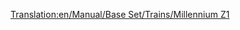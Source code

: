 [[Translation:en/Manual/Base Set/Trains/Millennium Z1]]
{{fr/Manual/Base Set/Trains/Train|Nom=Millennium Z1
|Image=[[File:en/Manual/Base Set/Trains/Millenniumz1.png]]
|Coût=70 312£ (140 624$)
|Vitesse=336 km/h (210 mph)
|Poids=170 t (171,5 t)
|Puissance=10000 cv (7353 kW)
|Entretien=3 374£ (6 748$)
|Conception=2005
|Vie=20
|Capacité=25 passagers
|Description=Avec deux motrices, ce [[fr/Manual/Base Set/Monorail|monorail]] est doué pour les trajets de passagers de haute capacité. Il a un air très élégant avec un ensemble de wagons de voyageurs monorail. Quand vous avez un long train, disons plus de 8 wagons, vous verrez que le train n'atteint jamais la vitesse maximale. Mettez-en deux ensemble en un unique train (4 motrices au total) pour atteindre cette vitesse sur le plat.
|Réalité=Le train Millennium Z1 ressemble au train hybride monorail/maglev à grande vitesse allemand [https://www.wikipedia.org/wiki/fr:Transrapid "Transrapid"] en ce que les deux sont des unités multiples à grande vitesse conçues prioritairement pour le transit de passagers. Bien que [[fr/Archive/OpenTTD/Transport Tycoon Deluxe|Transport Tycoon]] ne soit apparu qu'en 1995, assez étrangement, le Transrapid n'a été mis en service, et dans une forme limitée, que fin 2004 - un peu comme sa date d'entrée en service dans le jeu, et il n'était qu'en développement quand Transport Tycoon est sorti.

[http://www.transrapid.de http://www.transrapid.de] (allemand ou anglais)
}}